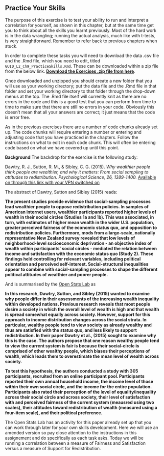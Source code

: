 ## Practice Your Skills {#Ch9PracticeSkills}

The purpose of this exercise is to test your ability to run and interpret a correlation for yourself, as shown in this chapter, but at the same time get you to think about all the skills you learnt previously. Most of the hard work is in the data wrangling; running the actual analysis, much like with t-tests, is very straightforward. Remember to refer back to previous chapters when stuck.


In order to complete these tasks you will need to download the data .csv file and the .Rmd file, which you need to edit, titled `GUID_L2_Ch9_PracticeSkills.Rmd`. These can be downloaded within a zip file from the below link. [**Download the Exercises .zip file from here**](data/10-s02/GUID_L2_Ch9_PracticeSkills/L2_Ch9_PracticeSkills.zip).

Once downloaded and unzipped you should create a new folder that you will use as your working directory; put the data file and the .Rmd file in that folder and set your working directory to that folder through the drop-down menus at the top. The .Rmd file itself will currently knit as there are no errors in the code and this is a good test that you can perform from time to time to make sure that there are still no errors in your code. Obviously this doesn't mean that all your answers are correct; it just means that the code is error free.

As in the previous exercises there are a number of code chunks already set up. The code chunks will require entering a number or entering and adjusting code that you have practiced in the chapters. Follow the instructions on what to edit in each code chunk. This will often be entering code based on what we have covered up until this point.

**Background**
The backdrop for the exercise is the following study:

Dawtry, R. J., Sutton, R. M., & Sibley, C. G. (2015). *Why wealthier people think people are wealthier, and why it matters: From social sampling to attitudes to redistribution. Psychological Science, 26, 1389-1400.* <a href = "http://journals.sagepub.com/stoken/default+domain/RrNc7nRzBpvJaMH5UEte/full" target = "_blank">Available on through this link with your VPN switched on</a>

The abstract of Dawtry, Sutton and Sibley (2015) reads:

**The present studies provide evidence that social-sampling processes lead wealthier people to oppose redistribution policies. In samples of American Internet users, wealthier participants reported higher levels of wealth in their social circles (Studies 1a and 1b). This was associated, in turn, with estimates of higher mean wealth in the wider U.S. population, greater perceived fairness of the economic status quo, and opposition to redistribution policies. Furthermore, mods from a large-scale, nationally representative New Zealand survey revealed that low levels of neighborhood-level socioeconomic deprivation - an objective index of wealth within participants' social circles - mediated the relation between income and satisfaction with the economic status quo (Study 2). These findings held controlling for relevant variables, including political orientation and perceived self-interest. Social-structural inequalities appear to combine with social-sampling processes to shape the different political attitudes of wealthier and poorer people.**

And is summarised by the <a href="https://sites.trinity.edu/osl/data-sets-and-activities/correlation-activities" target = "_blank">Open Stats Lab</a> as

**In this research, Dawtry, Sutton, and Sibley (2015) wanted to examine why people differ in their assessments of the increasing wealth inequality within developed nations. Previous research reveals that most people desire a society in which the overall level of wealth is high and that wealth is spread somewhat equally across society. However, support for this approach to income distribution changes across the social strata. In particular, wealthy people tend to view society as already wealthy and thus are satisfied with the status quo, and less likely to support redistribution. In their paper Dawtry et al., (2015) sought to examine why this is the case. The authors propose that one reason wealthy people tend to view the current system is fair is because their social-circle is comprised of other wealthy people, which biases their perceptions of wealth, which leads them to overestimate the mean level of wealth across society.**

**To test this hypothesis, the authors conducted a study with 305 participants, recruited from an online participant pool. Participants reported their own annual household income, the income level of those within their own social circle, and the income for the entire population. Participants also rated their perception of the level of equality/inequality across their social circle and across society, their level of satisfaction with and perceived fairness of the current system (meausred using two scales), their attitudes toward redistribution of wealth (measured using a four-item scale), and their political preference.**

The Open Stats Lab has an activity for this paper already set up that you can work through later for your own skills development. Here we will use an amended version so pay close attention to the instructions in this assignement and do specifically as each task asks. Today we will be running a correlation between a measure of Fairness and Satisfaction versus a measure of Support for Redistribution.